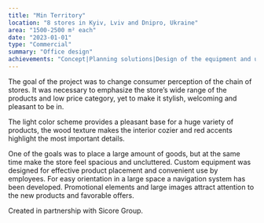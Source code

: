 ```yaml
---
title: "Min Territory"
location: "8 stores in Kyiv, Lviv and Dnipro, Ukraine"
area: "1500-2500 m² each"
date: "2023-01-01"
type: "Commercial"
summary: "Office design"
achievements: "Concept|Planning solutions|Design of the equipment and unique elements|3d visualization|Drawings|Visual communication|Specification of materials and equipment|Supervision"
---
```


The goal of the project was to change consumer perception of the chain of stores. It was necessary to emphasize the store’s wide range of the products and low price category, yet to make it stylish, welcoming and pleasant to be in.

The light color scheme provides a pleasant base for a huge variety of products, the wood texture makes the interior cozier and red accents highlight the most important details.

One of the goals was to place a large amount of goods, but at the same time make the store feel spacious and uncluttered. Custom equipment was designed for effective product placement and convenient use by employees.
For easy orientation in a large space a navigation system has been developed.
Promotional elements and large images attract attention to the new products and favorable offers.

Created in partnership with Sicore Group.
